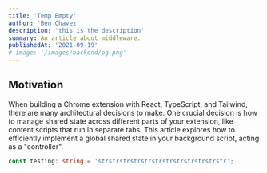 ```yaml
---
title: 'Temp Empty'
author: 'Ben Chavez'
description: 'this is the description'
summary: An article about middleware.
publishedAt: '2021-09-19'
# image: '/images/backend/og.png'
---
```


## Motivation

When building a Chrome extension with React, TypeScript, and Tailwind, there are many architectural decisions to make. One crucial decision is how to manage shared state across different parts of your extension, like content scripts that run in separate tabs. This article explores how to efficiently implement a global shared state in your background script, acting as a "controller".

```ts:title.ts
const testing: string = 'strstrstrstrstrstrstrstrstrstrstrstr';
```
